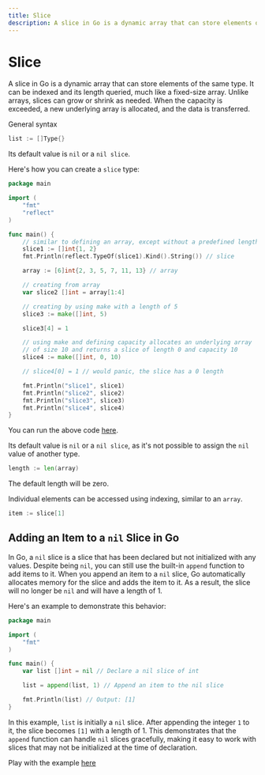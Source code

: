 ```yaml
---
title: Slice
description: A slice in Go is a dynamic array that can store elements of the same type.
---
```


# Slice
A slice in Go is a dynamic array that can store elements of the same type. It can be indexed and its length queried, much like a fixed-size array. Unlike arrays, slices can grow or shrink as needed. When the capacity is exceeded, a new underlying array is allocated, and the data is transferred.

General syntax
```go copy
list := []Type{}
```
Its default value is `nil` or a `nil slice`.

Here's how you can create a `slice` type:
```go copy
package main

import (
	"fmt"
	"reflect"
)

func main() {
	// similar to defining an array, except without a predefined length
	slice1 := []int{1, 2}
	fmt.Println(reflect.TypeOf(slice1).Kind().String()) // slice

	array := [6]int{2, 3, 5, 7, 11, 13} // array

	// creating from array
	var slice2 []int = array[1:4]

	// creating by using make with a length of 5
	slice3 := make([]int, 5)

	slice3[4] = 1

	// using make and defining capacity allocates an underlying array
	// of size 10 and returns a slice of length 0 and capacity 10
	slice4 := make([]int, 0, 10)

	// slice4[0] = 1 // would panic, the slice has a 0 length

	fmt.Println("slice1", slice1)
	fmt.Println("slice2", slice2)
	fmt.Println("slice3", slice3)
	fmt.Println("slice4", slice4)
}
```
You can run the above code [here](https://goplay.followthepattern.net/snippet/VWLo-LqMXcS).

Its default value is `nil` or a `nil slice`, as it's not possible to assign the `nil` value of another type.

```go copy
length := len(array)
```
The default length will be zero.

Individual elements can be accessed using indexing, similar to an `array`.

```go copy
item := slice[1]
```

## Adding an Item to a `nil` Slice in Go

In Go, a `nil` slice is a slice that has been declared but not initialized with any values. Despite being `nil`, you can still use the built-in `append` function to add items to it. When you append an item to a `nil` slice, Go automatically allocates memory for the slice and adds the item to it. As a result, the slice will no longer be `nil` and will have a length of 1.

Here's an example to demonstrate this behavior:

```go
package main

import (
	"fmt"
)

func main() {
	var list []int = nil // Declare a nil slice of int

	list = append(list, 1) // Append an item to the nil slice

	fmt.Println(list) // Output: [1]
}
```

In this example, `list` is initially a `nil` slice.
After appending the integer `1` to it, the slice becomes `[1]` with a length of 1.
This demonstrates that the `append` function can handle `nil` slices gracefully, making it easy to work with slices that may not be initialized at the time of declaration.


Play with the example [here](https://goplay.followthepattern.net/snippet/_DcacmEyUs8)